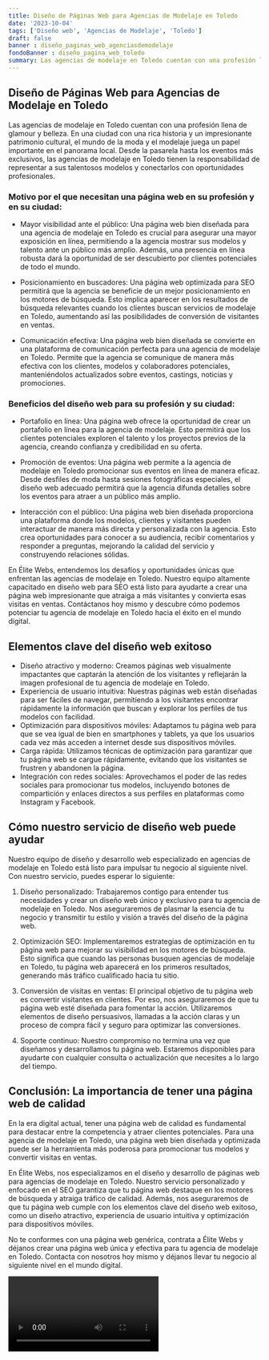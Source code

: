 ```yaml
---
title: Diseño de Páginas Web para Agencias de Modelaje en Toledo
date: '2023-10-04'
tags: ['Diseño web', 'Agencias de Modelaje', 'Toledo']
draft: false
banner : diseño_paginas_web_agenciasdemodelaje
fondoBanner : diseño_pagina_web_toledo
summary: Las agencias de modelaje en Toledo cuentan con una profesión llena de glamour y belleza. En una ciudad con una rica historia y un impresionante patrimonio cultural, el mundo de la moda y el modelaje juega un papel importante en el panorama local. Desde la pasarela hasta los eventos más exclusivos, las agencias de modelaje en Toledo tienen la responsabilidad de representar a sus talentosos modelos y conectarlos con oportunidades profesionales.
---
```


## Diseño de Páginas Web para Agencias de Modelaje en Toledo

Las agencias de modelaje en Toledo cuentan con una profesión llena de glamour y belleza. En una ciudad con una rica historia y un impresionante patrimonio cultural, el mundo de la moda y el modelaje juega un papel importante en el panorama local. Desde la pasarela hasta los eventos más exclusivos, las agencias de modelaje en Toledo tienen la responsabilidad de representar a sus talentosos modelos y conectarlos con oportunidades profesionales.

### Motivo por el que necesitan una página web en su profesión y en su ciudad:

- Mayor visibilidad ante el público: Una página web bien diseñada para una agencia de modelaje en Toledo es crucial para asegurar una mayor exposición en línea, permitiendo a la agencia mostrar sus modelos y talento ante un público más amplio. Además, una presencia en línea robusta dará la oportunidad de ser descubierto por clientes potenciales de todo el mundo.

- Posicionamiento en buscadores: Una página web optimizada para SEO permitirá que la agencia se beneficie de un mejor posicionamiento en los motores de búsqueda. Esto implica aparecer en los resultados de búsqueda relevantes cuando los clientes buscan servicios de modelaje en Toledo, aumentando así las posibilidades de conversión de visitantes en ventas.

- Comunicación efectiva: Una página web bien diseñada se convierte en una plataforma de comunicación perfecta para una agencia de modelaje en Toledo. Permite que la agencia se comunique de manera más efectiva con los clientes, modelos y colaboradores potenciales, manteniéndolos actualizados sobre eventos, castings, noticias y promociones.

### Beneficios del diseño web para su profesión y su ciudad:

- Portafolio en línea: Una página web ofrece la oportunidad de crear un portafolio en línea para la agencia de modelaje. Esto permitirá que los clientes potenciales exploren el talento y los proyectos previos de la agencia, creando confianza y credibilidad en su oferta.

- Promoción de eventos: Una página web permite a la agencia de modelaje en Toledo promocionar sus eventos en línea de manera eficaz. Desde desfiles de moda hasta sesiones fotográficas especiales, el diseño web adecuado permitirá que la agencia difunda detalles sobre los eventos para atraer a un público más amplio.

- Interacción con el público: Una página web bien diseñada proporciona una plataforma donde los modelos, clientes y visitantes pueden interactuar de manera más directa y personalizada con la agencia. Esto crea oportunidades para conocer a su audiencia, recibir comentarios y responder a preguntas, mejorando la calidad del servicio y construyendo relaciones sólidas.

En Élite Webs, entendemos los desafíos y oportunidades únicas que enfrentan las agencias de modelaje en Toledo. Nuestro equipo altamente capacitado en diseño web para SEO está listo para ayudarte a crear una página web impresionante que atraiga a más visitantes y convierta esas visitas en ventas. Contáctanos hoy mismo y descubre cómo podemos potenciar tu agencia de modelaje en Toledo hacia el éxito en el mundo digital.

<GifSeo />

<Cta />

## Elementos clave del diseño web exitoso

- Diseño atractivo y moderno: Creamos páginas web visualmente impactantes que captarán la atención de los visitantes y reflejarán la imagen profesional de tu agencia de modelaje en Toledo.
- Experiencia de usuario intuitiva: Nuestras páginas web están diseñadas para ser fáciles de navegar, permitiendo a los visitantes encontrar rápidamente la información que buscan y explorar los perfiles de tus modelos con facilidad.
- Optimización para dispositivos móviles: Adaptamos tu página web para que se vea igual de bien en smartphones y tablets, ya que los usuarios cada vez más acceden a internet desde sus dispositivos móviles.
- Carga rápida: Utilizamos técnicas de optimización para garantizar que tu página web se cargue rápidamente, evitando que los visitantes se frustren y abandonen la página.
- Integración con redes sociales: Aprovechamos el poder de las redes sociales para promocionar tus modelos, incluyendo botones de compartición y enlaces directos a sus perfiles en plataformas como Instagram y Facebook.

## Cómo nuestro servicio de diseño web puede ayudar

Nuestro equipo de diseño y desarrollo web especializado en agencias de modelaje en Toledo está listo para impulsar tu negocio al siguiente nivel. Con nuestro servicio, puedes esperar lo siguiente:

1. Diseño personalizado: Trabajaremos contigo para entender tus necesidades y crear un diseño web único y exclusivo para tu agencia de modelaje en Toledo. Nos aseguraremos de plasmar la esencia de tu negocio y transmitir tu estilo y visión a través del diseño de la página web.

2. Optimización SEO: Implementaremos estrategias de optimización en tu página web para mejorar su visibilidad en los motores de búsqueda. Esto significa que cuando las personas busquen agencias de modelaje en Toledo, tu página web aparecerá en los primeros resultados, generando más tráfico cualificado hacia tu sitio.

3. Conversión de visitas en ventas: El principal objetivo de tu página web es convertir visitantes en clientes. Por eso, nos aseguraremos de que tu página web esté diseñada para fomentar la acción. Utilizaremos elementos de diseño persuasivos, llamadas a la acción claras y un proceso de compra fácil y seguro para optimizar las conversiones.

4. Soporte continuo: Nuestro compromiso no termina una vez que diseñamos y desarrollamos tu página web. Estaremos disponibles para ayudarte con cualquier consulta o actualización que necesites a lo largo del tiempo.

## Conclusión: La importancia de tener una página web de calidad

En la era digital actual, tener una página web de calidad es fundamental para destacar entre la competencia y atraer clientes potenciales. Para una agencia de modelaje en Toledo, una página web bien diseñada y optimizada puede ser la herramienta más poderosa para promocionar tus modelos y convertir visitas en ventas.

En Élite Webs, nos especializamos en el diseño y desarrollo de páginas web para agencias de modelaje en Toledo. Nuestro servicio personalizado y enfocado en el SEO garantiza que tu página web destaque en los motores de búsqueda y atraiga tráfico de calidad. Además, nos aseguraremos de que tu página web cumple con los elementos clave del diseño web exitoso, como un diseño atractivo, experiencia de usuario intuitiva y optimización para dispositivos móviles.

No te conformes con una página web genérica, contrata a Élite Webs y déjanos crear una página web única y efectiva para tu agencia de modelaje en Toledo. Contacta con nosotros hoy mismo y déjanos llevar tu negocio al siguiente nivel en el mundo digital.

<Video />

<CtaBot job='Agencias de Modelaje' city='Toledo'/>

<Gmaps query='Toledo+españa+maps' />